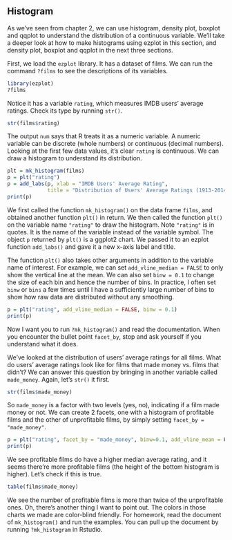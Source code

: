 ## Histogram

As we've seen from chapter 2, we can use histogram, density plot, boxplot and 
qqplot to understand the distribution of a continuous variable. We'll take a 
deeper look at how to make histograms using ezplot in this section, and density 
plot, boxplot and qqplot in the next three sections. 

First, we load the `ezplot` library. It has a dataset of films. We can run the 
command `?films` to see the descriptions of its variables. 
```r
library(ezplot)
?films
```

Notice it has a variable `rating`, which measures IMDB users' average ratings. 
Check its type by running `str()`.
```r
str(films$rating)
```

The output `num` says that R treats it as a numeric variable. A numeric variable 
can be discrete (whole numbers) or continuous (decimal numbers). Looking at the 
first few data values, it's clear `rating` is continuous. We can draw a 
histogram to understand its distribution.
```r
plt = mk_histogram(films)
p = plt("rating") 
p = add_labs(p, xlab = "IMDB Users' Average Rating", 
             title = "Distribution of Users' Average Ratings (1913-2014)")
print(p)
```

We first called the function `mk_histogram()` on the data frame `films`, and 
obtained another function `plt()` in return. We then called the function `plt()` 
on the variable name `"rating"` to draw the histogram. Note `"rating"` is in 
quotes. It is the name of the variable instead of the variable symbol. 
The object `p` returned by `plt()` is a ggplot2 chart. We passed it to an
ezplot function `add_labs()` and gave it a new x-axis label and title. 

The function `plt()` also takes other arguments in addition to the variable name
of interest. For example, we can set `add_vline_median = FALSE` to only show
the vertical line at the mean. We can also set `binw = 0.1` to change the size
of each bin and hence the number of bins. In practice, I often set `binw` or 
`bins` a few times until I have a sufficiently large number of bins to show how 
raw data are distributed without any smoothing.
```r
p = plt("rating", add_vline_median = FALSE, binw = 0.1) 
print(p)
```

Now I want you to run `?mk_histogram()` and read the documentation. When you 
encounter the bullet point `facet_by`, stop and ask yourself if you understand 
what it does. 

We've looked at the distribution of users' average ratings for all films. 
What do users' average ratings look like for films that made money vs. films 
that didn't? We can answer this question by bringing in another variable called 
`made_money`. Again, let's `str()` it first.
```r
str(films$made_money)
```

So `made_money` is a factor with two levels (yes, no), indicating if a film made 
money or not. We can create 2 facets, one with a histogram of profitable films
and the other of unprofitable films, by simply setting `facet_by = "made_money"`.    
```r
p = plt("rating", facet_by = "made_money", binw=0.1, add_vline_mean = F) 
print(p)
```

We see profitable films do have a higher median average rating, and it seems
there're more profitable films (the height of the bottom histogram is higher).
Let's check if this is true.
```r
table(films$made_money)
```

We see the number of profitable films is more than twice of the unprofitable 
ones. Oh, there's another thing I want to point out. The colors in those
charts we made are color-blind friendly. For homework, read the document of
`mk_histogram()` and run the examples. You can pull up the document by running
`?mk_histogram` in Rstudio. 


